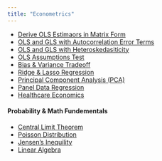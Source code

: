 ```yaml
---
title: "Econometrics"
---
```


* [Derive OLS Estimaors in Matrix Form](deriveOLS.html)  
* [OLS and GLS with Autocorrelation Error Terms](autocorrelation.html)  
* [OLS and GLS with Heteroskedasiticity](heteroskedasticity.html)  
* [OLS Assumptions Test](AssumptionTestOLS.html)  
* [Bias & Variance Tradeoff](BiasVarianceTradeoff.html)  
* [Ridge & Lasso Regression](RidgeLassoRegression.html)  
* [Principal Component Analysis (PCA)](PCA.html)  
* [Panel Data Regression](PanelData.html)  
* [Healthcare Economics](HealthcareEconomics.html)  

#### Probability & Math Fundementals
* [Central Limit Theorem](CLM.html)  
* [Poisson Distribution](PoissonDistribution.html)  
* [Jensen's Inequility](jensenineq.html)  
* [Linear Algebra](LinearAlgebra.html)  